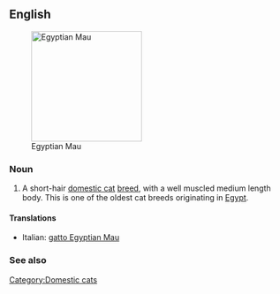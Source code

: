 ==English==

[[Image:Egy mau.JPG|thumb|right|200px|Egyptian Mau]]
===Noun===
{{en-noun|sg=[[Egyptian Mau]]}}

# A short-hair [[domestic cat]] [[breed]], with a well muscled medium length body.  This is one of the oldest cat breeds originating in [[Egypt]].

====Translations====
{{top}}
*Italian: [[gatto Egyptian Mau]]
{{mid}}

{{bottom}}

{{wikipedia}}
{{commonscat|Egyptian Mau}}

===See also===
{{wikipedia|Egyptian Mau}}
{{commonscat|Egyptian Mau}}

[[Category:Domestic cats]]